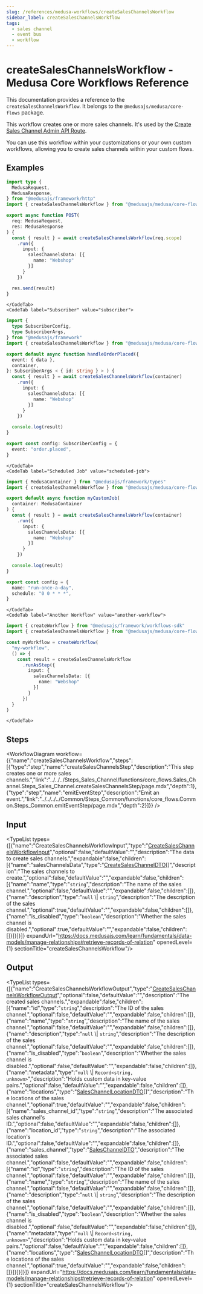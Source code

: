 ```yaml
---
slug: /references/medusa-workflows/createSalesChannelsWorkflow
sidebar_label: createSalesChannelsWorkflow
tags:
  - sales channel
  - event bus
  - workflow
---
```



# createSalesChannelsWorkflow - Medusa Core Workflows Reference

This documentation provides a reference to the `createSalesChannelsWorkflow`. It belongs to the `@medusajs/medusa/core-flows` package.

This workflow creates one or more sales channels. It's used by the
[Create Sales Channel Admin API Route](https://docs.medusajs.com/api/admin#sales-channels\_postsaleschannels).

You can use this workflow within your customizations or your own custom workflows, allowing you to
create sales channels within your custom flows.

<SourceCodeLink link="https://github.com/medusajs/medusa/blob/2f7ec55f2e37df2696c8c1d639f727fcdfd8d9e6/packages/core/core-flows/src/sales-channel/workflows/create-sales-channels.ts#L54" />

## Examples

<CodeTabs group="workflow-exection">
    <CodeTab label="API Route" value="api-route">
    
```ts title="src/api/workflow/route.ts"
import type {
  MedusaRequest,
  MedusaResponse,
} from "@medusajs/framework/http"
import { createSalesChannelsWorkflow } from "@medusajs/medusa/core-flows"

export async function POST(
  req: MedusaRequest,
  res: MedusaResponse
) {
  const { result } = await createSalesChannelsWorkflow(req.scope)
    .run({
      input: {
        salesChannelsData: [{
          name: "Webshop"
        }]
      }
    })

  res.send(result)
}
```

    </CodeTab>
    <CodeTab label="Subscriber" value="subscriber">
    
```ts title="src/subscribers/order-placed.ts"
import {
  type SubscriberConfig,
  type SubscriberArgs,
} from "@medusajs/framework"
import { createSalesChannelsWorkflow } from "@medusajs/medusa/core-flows"

export default async function handleOrderPlaced({
  event: { data },
  container,
}: SubscriberArgs < { id: string } > ) {
  const { result } = await createSalesChannelsWorkflow(container)
    .run({
      input: {
        salesChannelsData: [{
          name: "Webshop"
        }]
      }
    })

  console.log(result)
}

export const config: SubscriberConfig = {
  event: "order.placed",
}
```

    </CodeTab>
    <CodeTab label="Scheduled Job" value="scheduled-job">
    
```ts title="src/jobs/message-daily.ts"
import { MedusaContainer } from "@medusajs/framework/types"
import { createSalesChannelsWorkflow } from "@medusajs/medusa/core-flows"

export default async function myCustomJob(
  container: MedusaContainer
) {
  const { result } = await createSalesChannelsWorkflow(container)
    .run({
      input: {
        salesChannelsData: [{
          name: "Webshop"
        }]
      }
    })

  console.log(result)
}

export const config = {
  name: "run-once-a-day",
  schedule: "0 0 * * *",
}
```

    </CodeTab>
    <CodeTab label="Another Workflow" value="another-workflow">
    
```ts title="src/workflows/my-workflow.ts"
import { createWorkflow } from "@medusajs/framework/workflows-sdk"
import { createSalesChannelsWorkflow } from "@medusajs/medusa/core-flows"

const myWorkflow = createWorkflow(
  "my-workflow",
  () => {
    const result = createSalesChannelsWorkflow
      .runAsStep({
        input: {
          salesChannelsData: [{
            name: "Webshop"
          }]
        }
      })
  }
)
```

    </CodeTab>
  </CodeTabs>

## Steps

<WorkflowDiagram workflow={{"name":"createSalesChannelsWorkflow","steps":[{"type":"step","name":"createSalesChannelsStep","description":"This step creates one or more sales channels.","link":"../../../Steps_Sales_Channel/functions/core_flows.Sales_Channel.Steps_Sales_Channel.createSalesChannelsStep/page.mdx","depth":1},{"type":"step","name":"emitEventStep","description":"Emit an event.","link":"../../../../Common/Steps_Common/functions/core_flows.Common.Steps_Common.emitEventStep/page.mdx","depth":2}]}} />

## Input

<TypeList types={[{"name":"CreateSalesChannelsWorkflowInput","type":"[CreateSalesChannelsWorkflowInput](../../../../types/core_flows.CreateSalesChannelsWorkflowInput/page.mdx)","optional":false,"defaultValue":"","description":"The data to create sales channels.","expandable":false,"children":[{"name":"salesChannelsData","type":"[CreateSalesChannelDTO](../../../../../sales_channel/interfaces/sales_channel.CreateSalesChannelDTO/page.mdx)[]","description":"The sales channels to create.","optional":false,"defaultValue":"","expandable":false,"children":[{"name":"name","type":"`string`","description":"The name of the sales channel.","optional":false,"defaultValue":"","expandable":false,"children":[]},{"name":"description","type":"`null` \\| `string`","description":"The description of the sales channel.","optional":true,"defaultValue":"","expandable":false,"children":[]},{"name":"is_disabled","type":"`boolean`","description":"Whether the sales channel is disabled.","optional":true,"defaultValue":"","expandable":false,"children":[]}]}]}]} expandUrl="https://docs.medusajs.com/learn/fundamentals/data-models/manage-relationships#retrieve-records-of-relation" openedLevel={1} sectionTitle="createSalesChannelsWorkflow"/>

## Output

<TypeList types={[{"name":"CreateSalesChannelsWorkflowOutput","type":"[CreateSalesChannelsWorkflowOutput](../../../../types/core_flows.CreateSalesChannelsWorkflowOutput/page.mdx)","optional":false,"defaultValue":"","description":"The created sales channels.","expandable":false,"children":[{"name":"id","type":"`string`","description":"The ID of the sales channel.","optional":false,"defaultValue":"","expandable":false,"children":[]},{"name":"name","type":"`string`","description":"The name of the sales channel.","optional":false,"defaultValue":"","expandable":false,"children":[]},{"name":"description","type":"`null` \\| `string`","description":"The description of the sales channel.","optional":false,"defaultValue":"","expandable":false,"children":[]},{"name":"is_disabled","type":"`boolean`","description":"Whether the sales channel is disabled.","optional":false,"defaultValue":"","expandable":false,"children":[]},{"name":"metadata","type":"`null` \\| `Record<string, unknown>`","description":"Holds custom data in key-value pairs.","optional":false,"defaultValue":"","expandable":false,"children":[]},{"name":"locations","type":"[SalesChannelLocationDTO](../../../../../sales_channel/interfaces/sales_channel.SalesChannelLocationDTO/page.mdx)[]","description":"The locations of the sales channel.","optional":true,"defaultValue":"","expandable":false,"children":[{"name":"sales_channel_id","type":"`string`","description":"The associated sales channel's ID.","optional":false,"defaultValue":"","expandable":false,"children":[]},{"name":"location_id","type":"`string`","description":"The associated location's ID.","optional":false,"defaultValue":"","expandable":false,"children":[]},{"name":"sales_channel","type":"[SalesChannelDTO](../../../../../sales_channel/interfaces/sales_channel.SalesChannelDTO/page.mdx)","description":"The associated sales channel.","optional":false,"defaultValue":"","expandable":false,"children":[{"name":"id","type":"`string`","description":"The ID of the sales channel.","optional":false,"defaultValue":"","expandable":false,"children":[]},{"name":"name","type":"`string`","description":"The name of the sales channel.","optional":false,"defaultValue":"","expandable":false,"children":[]},{"name":"description","type":"`null` \\| `string`","description":"The description of the sales channel.","optional":false,"defaultValue":"","expandable":false,"children":[]},{"name":"is_disabled","type":"`boolean`","description":"Whether the sales channel is disabled.","optional":false,"defaultValue":"","expandable":false,"children":[]},{"name":"metadata","type":"`null` \\| `Record<string, unknown>`","description":"Holds custom data in key-value pairs.","optional":false,"defaultValue":"","expandable":false,"children":[]},{"name":"locations","type":"[SalesChannelLocationDTO](../../../../../sales_channel/interfaces/sales_channel.SalesChannelLocationDTO/page.mdx)[]","description":"The locations of the sales channel.","optional":true,"defaultValue":"","expandable":false,"children":[]}]}]}]}]} expandUrl="https://docs.medusajs.com/learn/fundamentals/data-models/manage-relationships#retrieve-records-of-relation" openedLevel={1} sectionTitle="createSalesChannelsWorkflow"/>
